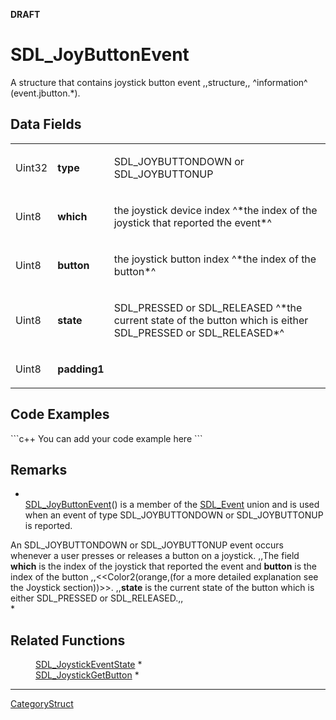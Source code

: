 <!-- pragma section-numbers off -->
<!-- pragma disable-camelcase -->
'''DRAFT'''

= SDL_JoyButtonEvent =
A structure that contains joystick button event ,,structure,, ^information^ (event.jbutton.*).


== Data Fields ==
{|
|Uint32
|'''type'''
|SDL_JOYBUTTONDOWN or SDL_JOYBUTTONUP
|-
|Uint8
|'''which'''
|the joystick device index ^*the index of the joystick that reported the event*^
|-
|Uint8
|'''button'''
|the joystick button index ^*the index of the button*^
|-
|Uint8
|'''state'''
|SDL_PRESSED or SDL_RELEASED ^*the current state of the button which is either SDL_PRESSED or SDL_RELEASED*^
|-
|Uint8
|'''padding1'''
|
|}

== Code Examples ==
```c++
You can add your code example here
```

== Remarks ==
*<br/>[[SDL_JoyButtonEvent]]() is a member of the [[SDL_Event]] union and is used when an event of type SDL_JOYBUTTONDOWN or SDL_JOYBUTTONUP is reported.

An SDL_JOYBUTTONDOWN or SDL_JOYBUTTONUP event occurs whenever a user presses or releases a button on a joystick. ,,The field '''which''' is the index of the joystick that reported the event and '''button''' is the index of the button ,,<<Color2(orange,(for a more detailed explanation see the Joystick section))>>. ,,'''state''' is the current state of the button which is either SDL_PRESSED or SDL_RELEASED.,, <br/>*

== Related Functions ==
:[[SDL_JoystickEventState]] *
:[[SDL_JoystickGetButton]] *

----
[[CategoryStruct]]
